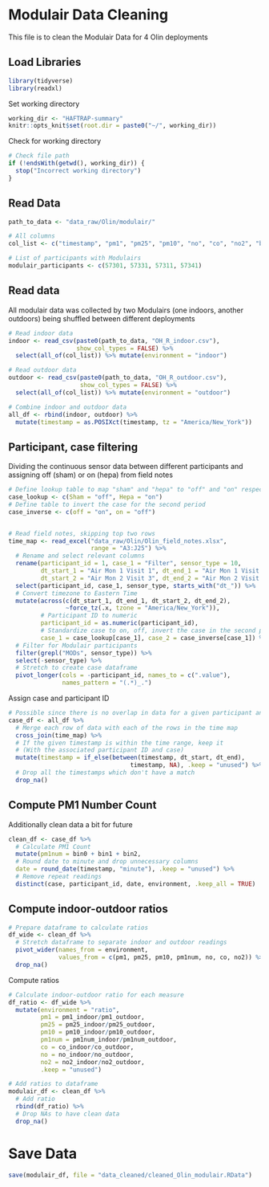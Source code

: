 # Modulair Data Cleaning
This file is to clean the Modulair Data for 4 Olin deployments

## Load Libraries
```r
library(tidyverse)
library(readxl)
```

Set working directory
```r
working_dir <- "HAFTRAP-summary"
knitr::opts_knit$set(root.dir = paste0("~/", working_dir))
```

Check for working directory
```r
# Check file path
if (!endsWith(getwd(), working_dir)) {
  stop("Incorrect working directory")
}
```

## Read Data
```r
path_to_data <- "data_raw/Olin/modulair/"

# All columns
col_list <- c("timestamp", "pm1", "pm25", "pm10", "no", "co", "no2", "bin0", "bin1", "bin2")

# List of participants with Modulairs
modulair_participants <- c(57301, 57331, 57311, 57341)
```

## Read data
All modulair data was collected by two Modulairs (one indoors, another outdoors) being shuffled between different deployments
```r
# Read indoor data
indoor <- read_csv(paste0(path_to_data, "OH_R_indoor.csv"), 
                   show_col_types = FALSE) %>%
  select(all_of(col_list)) %>% mutate(environment = "indoor")

# Read outdoor data
outdoor <- read_csv(paste0(path_to_data, "OH_R_outdoor.csv"), 
                    show_col_types = FALSE) %>%
  select(all_of(col_list)) %>% mutate(environment = "outdoor")

# Combine indoor and outdoor data
all_df <- rbind(indoor, outdoor) %>%
  mutate(timestamp = as.POSIXct(timestamp, tz = "America/New_York"))
```

## Participant, case filtering
Dividing the continuous sensor data between different participants and assigning off (sham) or on (hepa) from field notes
```r
# Define lookup table to map "sham" and "hepa" to "off" and "on" respectively
case_lookup <- c(Sham = "off", Hepa = "on")
# Define table to invert the case for the second period
case_inverse <- c(off = "on", on = "off")


# Read field notes, skipping top two rows
time_map <- read_excel("data_raw/Olin/Olin_field_notes.xlsx", 
                       range = "A3:J25") %>%
  # Rename and select relevant columns
  rename(participant_id = 1, case_1 = "Filter", sensor_type = 10,
         dt_start_1 = "Air Mon 1 Visit 1", dt_end_1 = "Air Mon 1 Visit 2",
         dt_start_2 = "Air Mon 2 Visit 3", dt_end_2 = "Air Mon 2 Visit 4") %>%
  select(participant_id, case_1, sensor_type, starts_with("dt_")) %>%
  # Convert timezone to Eastern Time
  mutate(across(c(dt_start_1, dt_end_1, dt_start_2, dt_end_2), 
                ~force_tz(.x, tzone = "America/New_York")), 
         # Participant ID to numeric
         participant_id = as.numeric(participant_id),
         # Standardize case to on, off, invert the case in the second period
         case_1 = case_lookup[case_1], case_2 = case_inverse[case_1]) %>%
  # Filter for Modulair participants
  filter(grepl("MODs", sensor_type)) %>%
  select(-sensor_type) %>%
  # Stretch to create case dataframe
  pivot_longer(cols = -participant_id, names_to = c(".value"), 
               names_pattern = "(.*)_.")
```
Assign case and participant ID
```r
# Possible since there is no overlap in data for a given participant and case
case_df <- all_df %>%
  # Merge each row of data with each of the rows in the time map
  cross_join(time_map) %>%
  # If the given timestamp is within the time range, keep it
  # (With the associated participant ID and case)
  mutate(timestamp = if_else(between(timestamp, dt_start, dt_end),
                                  timestamp, NA), .keep = "unused") %>%
  # Drop all the timestamps which don't have a match
  drop_na()
```

## Compute PM1 Number Count
Additionally clean data a bit for future
```r
clean_df <- case_df %>% 
  # Calculate PM1 Count
  mutate(pm1num = bin0 + bin1 + bin2, 
  # Round date to minute and drop unnecessary columns
  date = round_date(timestamp, "minute"), .keep = "unused") %>%
  # Remove repeat readings
  distinct(case, participant_id, date, environment, .keep_all = TRUE)
```

## Compute indoor-outdoor ratios
```r
# Prepare dataframe to calculate ratios
df_wide <- clean_df %>% 
  # Stretch dataframe to separate indoor and outdoor readings
  pivot_wider(names_from = environment, 
              values_from = c(pm1, pm25, pm10, pm1num, no, co, no2)) %>%
  drop_na()
```

Compute ratios
```r
# Calculate indoor-outdoor ratio for each measure
df_ratio <- df_wide %>% 
  mutate(environment = "ratio",
         pm1 = pm1_indoor/pm1_outdoor, 
         pm25 = pm25_indoor/pm25_outdoor, 
         pm10 = pm10_indoor/pm10_outdoor, 
         pm1num = pm1num_indoor/pm1num_outdoor,
         co = co_indoor/co_outdoor,
         no = no_indoor/no_outdoor,
         no2 = no2_indoor/no2_outdoor,
         .keep = "unused")

# Add ratios to dataframe
modulair_df <- clean_df %>%
  # Add ratio
  rbind(df_ratio) %>%
  # Drop NAs to have clean data
  drop_na()
```

# Save Data
```r
save(modulair_df, file = "data_cleaned/cleaned_Olin_modulair.RData")
```

